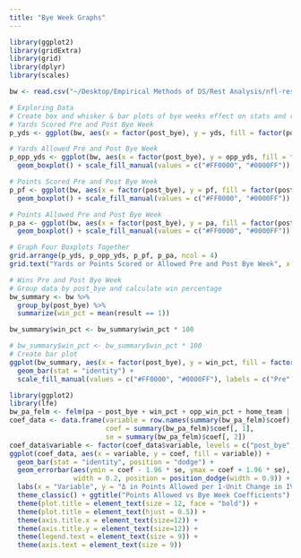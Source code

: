 ```yaml
---
title: "Bye Week Graphs"
---
```


```r
library(ggplot2)
library(gridExtra)
library(grid)
library(dplyr)
library(scales)

bw <- read.csv("~/Desktop/Empirical Methods of DS/Rest Analysis/nfl-rest-scraper/bye_weeks/data/separated/bye_weeks_all.csv")

# Exploring Data 
# Create box and whisker & bar plots of bye weeks effect on stats and results 
# Yards Scored Pre and Post Bye Week
p_yds <- ggplot(bw, aes(x = factor(post_bye), y = yds, fill = factor(post_bye))) + geom_boxplot() + scale_fill_manual(values = c("#FF0000", "#0000FF")) + labs(x = "Bye Week", y = "Yards Scored", title = "") + scale_x_discrete(labels = c("Pre", "Post")) + guides(fill=FALSE)

# Yards Allowed Pre and Post Bye Week
p_opp_yds <- ggplot(bw, aes(x = factor(post_bye), y = opp_yds, fill = factor(post_bye))) +
  geom_boxplot() + scale_fill_manual(values = c("#FF0000", "#0000FF")) + labs(x = "Bye Week", y = "Yards Allowed", title = "") + scale_x_discrete(labels = c("Pre", "Post")) + guides(fill=FALSE)

# Points Scored Pre and Post Bye Week
p_pf <- ggplot(bw, aes(x = factor(post_bye), y = pf, fill = factor(post_bye))) +
  geom_boxplot() + scale_fill_manual(values = c("#FF0000", "#0000FF")) + labs(x = "Bye Week", y = "Points Scored", title = "") + scale_x_discrete(labels = c("Pre", "Post")) + guides(fill=FALSE)

# Points Allowed Pre and Post Bye Week
p_pa <- ggplot(bw, aes(x = factor(post_bye), y = pa, fill = factor(post_bye))) +
  geom_boxplot() + scale_fill_manual(values = c("#FF0000", "#0000FF")) + labs(x = "Bye Week", y = "Points Allowed", title = "") + scale_x_discrete(labels = c("Pre", "Post")) + guides(fill=FALSE)

# Graph Four Boxplots Together 
grid.arrange(p_yds, p_opp_yds, p_pf, p_pa, ncol = 4)
grid.text("Yards or Points Scored or Allowed Pre and Post Bye Week", x = 0.5, y = 0.98, gp = gpar(fontsize = 14, fontface = "bold"), hjust = 0.5, vjust = 1)

# Wins Pre and Post Bye Week 
# Group data by post_bye and calculate win percentage
bw_summary <- bw %>%
  group_by(post_bye) %>%
  summarize(win_pct = mean(result == 1))

bw_summary$win_pct <- bw_summary$win_pct * 100

# bw_summary$win_pct <- bw_summary$win_pct * 100
# Create bar plot
ggplot(bw_summary, aes(x = factor(post_bye), y = win_pct, fill = factor(post_bye))) +
  geom_bar(stat = "identity") +
  scale_fill_manual(values = c("#FF0000", "#0000FF"), labels = c("Pre", "Post")) + xlab("Bye Week") + ylab("Win Percentage (%)") + ggtitle("Win Percentage Pre and Post Bye Week") + labs(fill = "Bye Week") + scale_x_discrete(labels = c("Pre", "Post")) + theme(plot.title = element_text(face = "bold", hjust = 0.5, size = 14))  + ylim(0, 100) + geom_hline(yintercept = 50, linetype="dashed", color = "black")
```

```r
library(ggplot2)
library(lfe)
bw_pa_felm <- felm(pa ~ post_bye + win_pct + opp_win_pct + home_team | team + year, data=bw)
coef_data <- data.frame(variable = row.names(summary(bw_pa_felm)$coef),
                        coef = summary(bw_pa_felm)$coef[, 1],
                        se = summary(bw_pa_felm)$coef[, 2])
coef_data$variable <- factor(coef_data$variable, levels = c("post_bye", "win_pct", "opp_win_pct","home_team"))
ggplot(coef_data, aes(x = variable, y = coef, fill = variable)) +
  geom_bar(stat = "identity", position = "dodge") +
  geom_errorbar(aes(ymin = coef - 1.96 * se, ymax = coef + 1.96 * se),
                width = 0.2, position = position_dodge(width = 0.9)) +
  labs(x = "Variable", y = "Δ in Points Allowed per 1-Unit Change in IV", fill = NULL) +
  theme_classic() + ggtitle("Points Allowed vs Bye Week Coefficients") +
  theme(plot.title = element_text(size = 12, face = "bold")) + 
  theme(plot.title = element_text(hjust = 0.5)) +
  theme(axis.title.x = element_text(size=12)) +
  theme(axis.title.y = element_text(size=12)) +
  theme(legend.text = element_text(size = 9)) +
  theme(axis.text = element_text(size = 9))
```